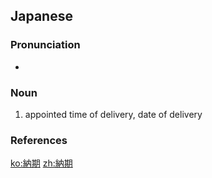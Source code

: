 ==Japanese==
{{ja-kanjitab|のう|き|yomi=on}}

===Pronunciation===
* {{ja-pron|のうき|y=o|acc=1|acc_ref=NHK}}

===Noun===
{{ja-noun|のうき}}

# appointed time of delivery, date of delivery

===References===
<references/>

[[ko:納期]]
[[zh:納期]]
